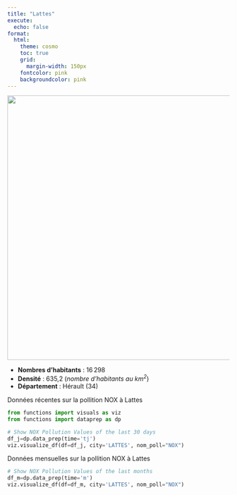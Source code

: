```yaml
---
title: "Lattes"
execute:
  echo: false
format:
  html:
    theme: cosmo
    toc: true
    grid:
      margin-width: 150px
    fontcolor: pink
    backgroundcolor: pink
---
```


![](lattes.svg){width=600px}

* **Nombres d'habitants** : 16 298 
* **Densité** : 635,2 (*nombre d'habitants au $km^2$*)
* **Département** : Hérault (34) 

Données récentes sur la pollition NOX à Lattes
```python
from functions import visuals as viz
from functions import dataprep as dp

# Show NOX Pollution Values of the last 30 days
df_j=dp.data_prep(time='tj')
viz.visualize_df(df=df_j, city='LATTES', nom_poll="NOX")

```

Données mensuelles sur la pollition NOX à Lattes
```python
# Show NOX Pollution Values of the last months
df_m=dp.data_prep(time='m')
viz.visualize_df(df=df_m, city='LATTES', nom_poll="NOX")

```